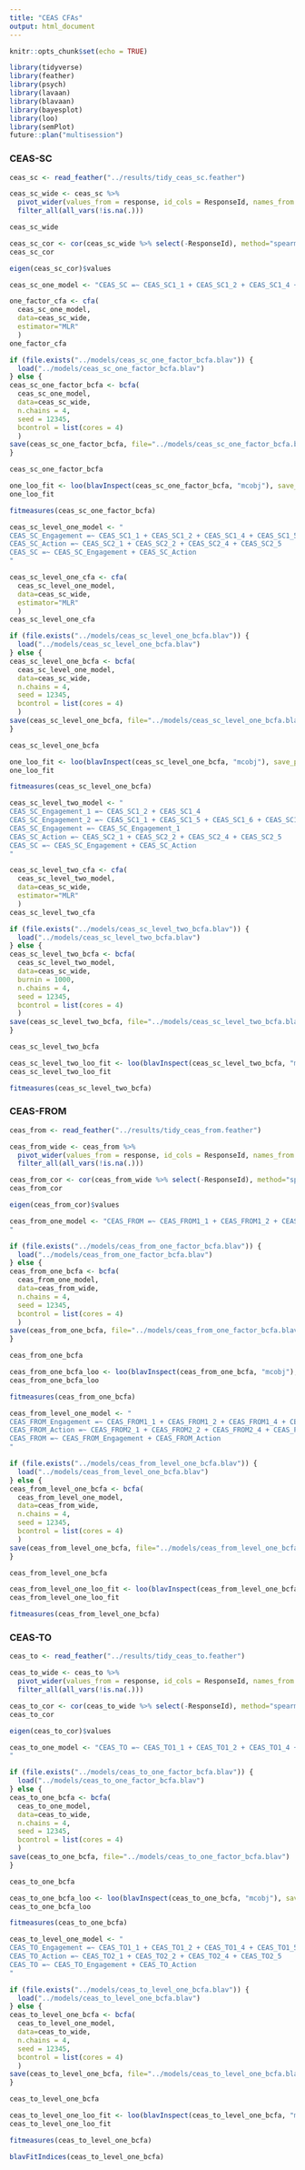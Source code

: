 ```yaml
---
title: "CEAS CFAs"
output: html_document
---
```


```r
knitr::opts_chunk$set(echo = TRUE)
```

```r
library(tidyverse)
library(feather)
library(psych)
library(lavaan)
library(blavaan)
library(bayesplot)
library(loo)
library(semPlot)
future::plan("multisession")
```

### CEAS-SC

```r
ceas_sc <- read_feather("../results/tidy_ceas_sc.feather")
```

```r
ceas_sc_wide <- ceas_sc %>% 
  pivot_wider(values_from = response, id_cols = ResponseId, names_from = item) %>% 
  filter_all(all_vars(!is.na(.)))

ceas_sc_wide
```

```r
ceas_sc_cor <- cor(ceas_sc_wide %>% select(-ResponseId), method="spearman")
ceas_sc_cor
```

```r
eigen(ceas_sc_cor)$values
```

```r
ceas_sc_one_model <- "CEAS_SC =~ CEAS_SC1_1 + CEAS_SC1_2 + CEAS_SC1_4 + CEAS_SC1_5 + CEAS_SC1_6 + CEAS_SC1_8 + CEAS_SC2_1 + CEAS_SC2_2 + CEAS_SC2_4 + CEAS_SC2_5"

one_factor_cfa <- cfa(
  ceas_sc_one_model, 
  data=ceas_sc_wide, 
  estimator="MLR"
  )
one_factor_cfa
```

```r

if (file.exists("../models/ceas_sc_one_factor_bcfa.blav")) {
  load("../models/ceas_sc_one_factor_bcfa.blav")
} else {
ceas_sc_one_factor_bcfa <- bcfa(
  ceas_sc_one_model, 
  data=ceas_sc_wide,
  n.chains = 4,
  seed = 12345,
  bcontrol = list(cores = 4)
  )
save(ceas_sc_one_factor_bcfa, file="../models/ceas_sc_one_factor_bcfa.blav")
}

ceas_sc_one_factor_bcfa
```

```r
one_loo_fit <- loo(blavInspect(ceas_sc_one_factor_bcfa, "mcobj"), save_psis=TRUE, k_threshold = 0.5)
one_loo_fit
```

```r
fitmeasures(ceas_sc_one_factor_bcfa)
```

```r
ceas_sc_level_one_model <- "
CEAS_SC_Engagement =~ CEAS_SC1_1 + CEAS_SC1_2 + CEAS_SC1_4 + CEAS_SC1_5 + CEAS_SC1_6 + CEAS_SC1_8
CEAS_SC_Action =~ CEAS_SC2_1 + CEAS_SC2_2 + CEAS_SC2_4 + CEAS_SC2_5
CEAS_SC =~ CEAS_SC_Engagement + CEAS_SC_Action
"

ceas_sc_level_one_cfa <- cfa(
  ceas_sc_level_one_model, 
  data=ceas_sc_wide, 
  estimator="MLR"
  )
ceas_sc_level_one_cfa
```

```r
if (file.exists("../models/ceas_sc_level_one_bcfa.blav")) {
  load("../models/ceas_sc_level_one_bcfa.blav")
} else {
ceas_sc_level_one_bcfa <- bcfa(
  ceas_sc_level_one_model, 
  data=ceas_sc_wide,
  n.chains = 4,
  seed = 12345,
  bcontrol = list(cores = 4)
  )
save(ceas_sc_level_one_bcfa, file="../models/ceas_sc_level_one_bcfa.blav")
}

ceas_sc_level_one_bcfa
```

```r
one_loo_fit <- loo(blavInspect(ceas_sc_level_one_bcfa, "mcobj"), save_psis=TRUE, k_threshold = 0.5)
one_loo_fit
```

```r
fitmeasures(ceas_sc_level_one_bcfa)
```

```r
ceas_sc_level_two_model <- "
CEAS_SC_Engagement_1 =~ CEAS_SC1_2 + CEAS_SC1_4
CEAS_SC_Engagement_2 =~ CEAS_SC1_1 + CEAS_SC1_5 + CEAS_SC1_6 + CEAS_SC1_8
CEAS_SC_Engagement =~ CEAS_SC_Engagement_1
CEAS_SC_Action =~ CEAS_SC2_1 + CEAS_SC2_2 + CEAS_SC2_4 + CEAS_SC2_5
CEAS_SC =~ CEAS_SC_Engagement + CEAS_SC_Action
"

ceas_sc_level_two_cfa <- cfa(
  ceas_sc_level_two_model, 
  data=ceas_sc_wide, 
  estimator="MLR"
  )
ceas_sc_level_two_cfa
```

```r
if (file.exists("../models/ceas_sc_level_two_bcfa.blav")) {
  load("../models/ceas_sc_level_two_bcfa.blav")
} else {
ceas_sc_level_two_bcfa <- bcfa(
  ceas_sc_level_two_model, 
  data=ceas_sc_wide,
  burnin = 1000,
  n.chains = 4,
  seed = 12345,
  bcontrol = list(cores = 4)
  )
save(ceas_sc_level_two_bcfa, file="../models/ceas_sc_level_two_bcfa.blav")
}

ceas_sc_level_two_bcfa
```

```r
ceas_sc_level_two_loo_fit <- loo(blavInspect(ceas_sc_level_two_bcfa, "mcobj"), save_psis=TRUE, k_threshold = 0.5)
ceas_sc_level_two_loo_fit
```

```r
fitmeasures(ceas_sc_level_two_bcfa)
```

### CEAS-FROM

```r
ceas_from <- read_feather("../results/tidy_ceas_from.feather")
```

```r
ceas_from_wide <- ceas_from %>% 
  pivot_wider(values_from = response, id_cols = ResponseId, names_from = item) %>% 
  filter_all(all_vars(!is.na(.)))
```

```r
ceas_from_cor <- cor(ceas_from_wide %>% select(-ResponseId), method="spearman")
ceas_from_cor
```

```r
eigen(ceas_from_cor)$values
```

```r
ceas_from_one_model <- "CEAS_FROM =~ CEAS_FROM1_1 + CEAS_FROM1_2 + CEAS_FROM1_4 + CEAS_FROM1_5 + CEAS_FROM1_6 + CEAS_FROM1_8 + CEAS_FROM2_1 + CEAS_FROM2_2 + CEAS_FROM2_4 + CEAS_FROM2_5
"

if (file.exists("../models/ceas_from_one_factor_bcfa.blav")) {
  load("../models/ceas_from_one_factor_bcfa.blav")
} else {
ceas_from_one_bcfa <- bcfa(
  ceas_from_one_model, 
  data=ceas_from_wide,
  n.chains = 4,
  seed = 12345,
  bcontrol = list(cores = 4)
  )
save(ceas_from_one_bcfa, file="../models/ceas_from_one_factor_bcfa.blav")
}

ceas_from_one_bcfa
```

```r
ceas_from_one_bcfa_loo <- loo(blavInspect(ceas_from_one_bcfa, "mcobj"), save_psis=TRUE, k_threshold = 0.5)
ceas_from_one_bcfa_loo
```

```r
fitmeasures(ceas_from_one_bcfa)
```

```r
ceas_from_level_one_model <- "
CEAS_FROM_Engagement =~ CEAS_FROM1_1 + CEAS_FROM1_2 + CEAS_FROM1_4 + CEAS_FROM1_5 + CEAS_FROM1_6 + CEAS_FROM1_8
CEAS_FROM_Action =~ CEAS_FROM2_1 + CEAS_FROM2_2 + CEAS_FROM2_4 + CEAS_FROM2_5
CEAS_FROM =~ CEAS_FROM_Engagement + CEAS_FROM_Action
"
```

```r
if (file.exists("../models/ceas_from_level_one_bcfa.blav")) {
  load("../models/ceas_from_level_one_bcfa.blav")
} else {
ceas_from_level_one_bcfa <- bcfa(
  ceas_from_level_one_model, 
  data=ceas_from_wide,
  n.chains = 4,
  seed = 12345,
  bcontrol = list(cores = 4)
  )
save(ceas_from_level_one_bcfa, file="../models/ceas_from_level_one_bcfa.blav")
}

ceas_from_level_one_bcfa
```

```r
ceas_from_level_one_loo_fit <- loo(blavInspect(ceas_from_level_one_bcfa, "mcobj"), save_psis=TRUE, k_threshold = 0.5)
ceas_from_level_one_loo_fit
```

```r
fitmeasures(ceas_from_level_one_bcfa)
```

### CEAS-TO

```r
ceas_to <- read_feather("../results/tidy_ceas_to.feather")
```

```r
ceas_to_wide <- ceas_to %>% 
  pivot_wider(values_from = response, id_cols = ResponseId, names_from = item) %>% 
  filter_all(all_vars(!is.na(.)))
```

```r
ceas_to_cor <- cor(ceas_to_wide %>% select(-ResponseId), method="spearman")
ceas_to_cor
```

```r
eigen(ceas_to_cor)$values
```

```r
ceas_to_one_model <- "CEAS_TO =~ CEAS_TO1_1 + CEAS_TO1_2 + CEAS_TO1_4 + CEAS_TO1_5 + CEAS_TO1_6 + CEAS_TO1_8 + CEAS_TO2_1 + CEAS_TO2_2 + CEAS_TO2_4 + CEAS_TO2_5
"

if (file.exists("../models/ceas_to_one_factor_bcfa.blav")) {
  load("../models/ceas_to_one_factor_bcfa.blav")
} else {
ceas_to_one_bcfa <- bcfa(
  ceas_to_one_model, 
  data=ceas_to_wide,
  n.chains = 4,
  seed = 12345,
  bcontrol = list(cores = 4)
  )
save(ceas_to_one_bcfa, file="../models/ceas_to_one_factor_bcfa.blav")
}

ceas_to_one_bcfa
```

```r
ceas_to_one_bcfa_loo <- loo(blavInspect(ceas_to_one_bcfa, "mcobj"), save_psis=TRUE, k_threshold = 0.5)
ceas_to_one_bcfa_loo
```

```r
fitmeasures(ceas_to_one_bcfa)
```

```r
ceas_to_level_one_model <- "
CEAS_TO_Engagement =~ CEAS_TO1_1 + CEAS_TO1_2 + CEAS_TO1_4 + CEAS_TO1_5 + CEAS_TO1_6 + CEAS_TO1_8
CEAS_TO_Action =~ CEAS_TO2_1 + CEAS_TO2_2 + CEAS_TO2_4 + CEAS_TO2_5
CEAS_TO =~ CEAS_TO_Engagement + CEAS_TO_Action
"
```

```r
if (file.exists("../models/ceas_to_level_one_bcfa.blav")) {
  load("../models/ceas_to_level_one_bcfa.blav")
} else {
ceas_to_level_one_bcfa <- bcfa(
  ceas_to_level_one_model, 
  data=ceas_to_wide,
  n.chains = 4,
  seed = 12345,
  bcontrol = list(cores = 4)
  )
save(ceas_to_level_one_bcfa, file="../models/ceas_to_level_one_bcfa.blav")
}

ceas_to_level_one_bcfa
```

```r
ceas_to_level_one_loo_fit <- loo(blavInspect(ceas_to_level_one_bcfa, "mcobj"), save_psis=TRUE, k_threshold = 0.5)
ceas_to_level_one_loo_fit
```

```r
fitmeasures(ceas_to_level_one_bcfa)
```

```r
blavFitIndices(ceas_to_level_one_bcfa)
```
